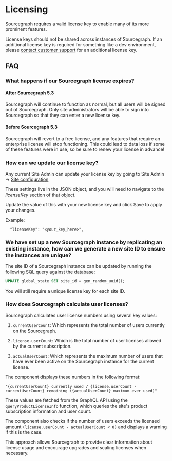 # Licensing

Sourcegraph requires a valid license key to enable many of its more prominent features.

License keys should not be shared across instances of Sourcegraph. If an additional license key is required for something like a dev environment, please [contact customer support](https://about.sourcegraph.com/contact) for an additional license key.

## FAQ

### What happens if our Sourcegraph license expires?

#### After Sourcegraph 5.3

Sourcegraph will continue to function as normal, but all users will be signed out of Sourcegraph. Only site administrators will be able to sign into Sourcegraph so that they can enter a new license key.

#### Before Sourcegraph 5.3

Sourcegraph will revert to a free license, and any features that require an enterprise license will stop functioning. This could lead to data loss if some of these features were in use, so be sure to renew your license in advance!

### How can we update our license key?

Any current Site Admin can update your license key by going to Site Admin -> [Site configuration](/admin/config/site_config)

These settings live in the JSON object, and you will need to navigate to the _licenseKey_ section of that object.

Update the value of this with your new license key and click Save to apply your changes.

Example:
```
  "licenseKey": "<your_key_here>",
```

### We have set up a new Sourcegraph instance by replicating an existing instance, how can we generate a new site ID to ensure the instances are unique?

The site ID of a Sourcegraph instance can be updated by running the following SQL query against the database:

```sql
UPDATE global_state SET site_id = gen_random_uuid();
```

You will still require a unique license key for each site ID.

### How does Sourcegraph calculate user licenses?

Sourcegraph calculates user license numbers using several key values:

  1. `currentUserCount`: Which represents the total number of users currently on the Sourcegraph.

  2. `license.userCount`: Which is the total number of user licenses allowed by the current subscription.

  3. `actualUserCount`: Which represents the maximum number of users that have ever been active on the Sourcegraph instance for the current license.

The component displays these numbers in the following format:

```
"{currentUserCount} currently used / {license.userCount - currentUserCount} remaining ({actualUserCount} maximum ever used)"
```

These values are fetched from the GraphQL API using the `queryProductLicenseInfo` function, which queries the site's product subscription information and user count.

The component also checks if the number of users exceeds the licensed amount `(license.userCount - actualUserCount < 0)` and displays a warning if this is the case.

This approach allows Sourcegraph to provide clear information about license usage and encourage upgrades and scaling licenses when necessary.
